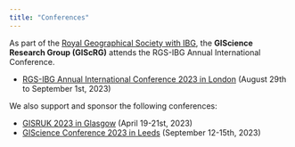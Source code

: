 ```yaml
---
title: "Conferences"
---
```


As part of the [Royal Geographical Society with IBG](https://www.rgs.org/), the **GIScience Research Group (GIScRG)** attends the RGS-IBG Annual International Conference.

- [RGS-IBG Annual International Conference 2023 in London](https://www.rgs.org/research/annual-international-conference/) (August 29th to September 1st, 2023)

We also support and sponsor the following conferences:

- [GISRUK 2023 in Glasgow](https://giscience2023.github.io/) (April 19-21st, 2023)
- [GIScience Conference 2023 in Leeds](https://giscience2023.github.io/) (September 12-15th, 2023)
